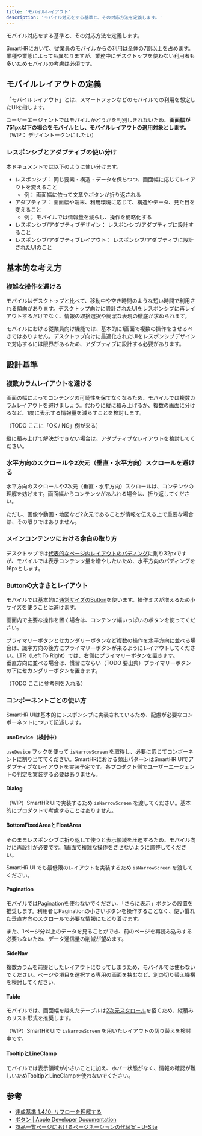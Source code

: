 ```yaml
---
title: 'モバイルレイアウト'
description: 'モバイル対応をする基準と、その対応方法を定義します。'
---
```


モバイル対応をする基準と、その対応方法を定義します。

SmartHRにおいて、従業員のモバイルからの利用は全体の7割以上を占めます。業種や業態によっても異なりますが、業務中にデスクトップを使わない利用者も多いためモバイルの考慮は必須です。


## モバイルレイアウトの定義

「モバイルレイアウト」とは、スマートフォンなどのモバイルでの利用を想定したUIを指します。

ユーザーエージェントではモバイルかどうかを判別しきれないため、**画面幅が751px以下の場合をモバイルとし、モバイルレイアウトの適用対象とします。**
（WIP： デザイントークンにしたい）

### レスポンシブとアダプティブの使い分け

本ドキュメントでは以下のように使い分けます。

- レスポンシブ： 同じ要素・構造・データを保ちつつ、画面幅に応じてレイアウトを変えること
  - 例： 画面幅に依って文章やボタンが折り返される
- アダプティブ： 画面幅や端末、利用環境に応じて、構造やデータ、見た目を変えること
  - 例； モバイルでは情報量を減らし、操作を簡略化する
- レスポンシブ/アダプティブデザイン： レスポンシブ/アダプティブに設計すること
- レスポンシブ/アダプティブレイアウト： レスポンシブ/アダプティブに設計されたUIのこと


## 基本的な考え方

### 複雑な操作を避ける

モバイルはデスクトップと比べて、移動中や空き時間のような短い時間で利用される傾向があります。デスクトップ向けに設計されたUIをレスポンシブに再レイアウトするだけでなく、情報の取捨選択や簡潔な表現の徹底が求められます。

モバイルにおける従業員向け機能では、基本的に1画面で複数の操作をさせるべきではありません。デスクトップ向けに最適化されたUIをレスポンシブデザインで対応するには限界があるため、アダプティブに設計する必要があります。


## 設計基準

### 複数カラムレイアウトを避ける

画面の幅によってコンテンツの可読性を保てなくなるため、モバイルでは複数カラムレイアウトを避けましょう。代わりに縦に積み上げるか、複数の画面に分けるなど、1度に表示する情報量を減らすことを検討します。

（TODO ここに「OK / NG」例が来る）

縦に積み上げて解決ができない場合は、アダプティブなレイアウトを検討してください。

### 水平方向のスクロールや2次元（垂直・水平方向）スクロールを避ける

水平方向のスクロールや2次元（垂直・水平方向）スクロールは、コンテンツの理解を妨げます。画面幅からコンテンツがあふれる場合は、折り返してください。

ただし、画像や動画・地図など2次元であることが情報を伝える上で重要な場合は、その限りではありません。

### メインコンテンツにおける余白の取り方

デスクトップでは[代表的なページ内レイアウトのパディング](/products/spacing-layout-pattern/#h4-2)に則り32pxですが、モバイルでは表示コンテンツ量を増やしたいため、水平方向のパディングを16pxとします。

### Buttonの大きさとレイアウト

モバイルでは基本的に[通常サイズのButton](/products/components/button/#h3-6)を使います。操作ミスが増えるため小サイズを使うことは避けます。

画面内で主要な操作を置く場合は、コンテンツ幅いっぱいのボタンを使ってください。

プライマリーボタンとセカンダリーボタンなど複数の操作を水平方向に並べる場合は、識字方向の後方にプライマリーボタンが来るようにレイアウトしてください。LTR（Left To Right）では、右側にプライマリーボタンを置きます。  
垂直方向に並べる場合は、慣習にならい（TODO 要出典）プライマリーボタンの下にセカンダリーボタンを置きます。

（TODO ここに参考例を入れる）

### コンポーネントごとの使い方

SmartHR UIは基本的にレスポンシブに実装されているため、配慮が必要なコンポーネントについて記述します。

#### useDevice（検討中）

`useDevice` フックを使って `isNarrowScreen` を取得し、必要に応じてコンポーネントに割り当ててください。SmartHRにおける頻出パターンはSmartHR UIでアダプティブなレイアウトを実装予定です。各プロダクト側でユーザーエージェントの判定を実装する必要はありません。

#### Dialog

（WIP）SmartHR UIで実装するため `isNarrowScreen` を渡してください。基本的にプロダクトで考慮することはありません。

#### BottomFixedAreaとFloatArea

そのままレスポンシブに折り返して使うと表示領域を圧迫するため、モバイル向けに再設計が必要です。[1画面で複雑な操作をさせない]()ように調整してください。

SmartHR UI でも最低限のレイアウトを実装するため `isNarrowScreen` を渡してください。

#### Pagination

モバイルではPaginationを使わないでください。「さらに表示」ボタンの設置を推奨します。利用者はPaginationの小さいボタンを操作することなく、使い慣れた垂直方向のスクロールで必要な情報にたどり着けます。

また、1ページ分以上のデータを見ることができ、前のページを再読み込みする必要もないため、データ通信量の削減が望めます。

#### SideNav

複数カラムを前提としたレイアウトになってしまうため、モバイルでは使わないでください。ページや項目を選択する専用の画面を挟むなど、別の切り替え機構を検討してください。

#### Table

モバイルでは、画面幅を越えたテーブルは[2次元スクロール]()を招くため、縦積みのリスト形式を推奨します。

（WIP）SmartHR UIで `isNarrowScreen` を用いたレイアウトの切り替えを検討中です。

#### TooltipとLineClamp

モバイルでは表示領域が小さいことに加え、ホバー状態がなく、情報の確認が難しいためTooltipとLineClampを使わないでください。

## 参考

- [達成基準 1.4.10: リフローを理解する](https://waic.jp/translations/WCAG21/Understanding/reflow)
- [ボタン | Apple Developer Documentation](https://developer.apple.com/jp/design/human-interface-guidelines/buttons#Best-practices)
- [商品一覧ページにおけるページネーションの代替案 – U-Site](https://u-site.jp/alertbox/alternatives-pagination-listing-pages)
